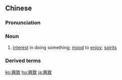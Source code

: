 {{also|兴致}}
==Chinese==
{{zh-forms|s=兴致}}

===Pronunciation===
{{zh-pron
|m=xìngzhì
|c=hing3 zi3
|mn=qz,tw,xm,zz:hèng-tì
|cat=n
}}

===Noun===
{{zh-noun}}

# [[interest]] in doing something; [[mood]] to [[enjoy]]; [[spirits]]

===Derived terms===
{{zh-der|興致勃勃}}

[[ko:興致]]
[[hu:興致]]
[[ja:興致]]
